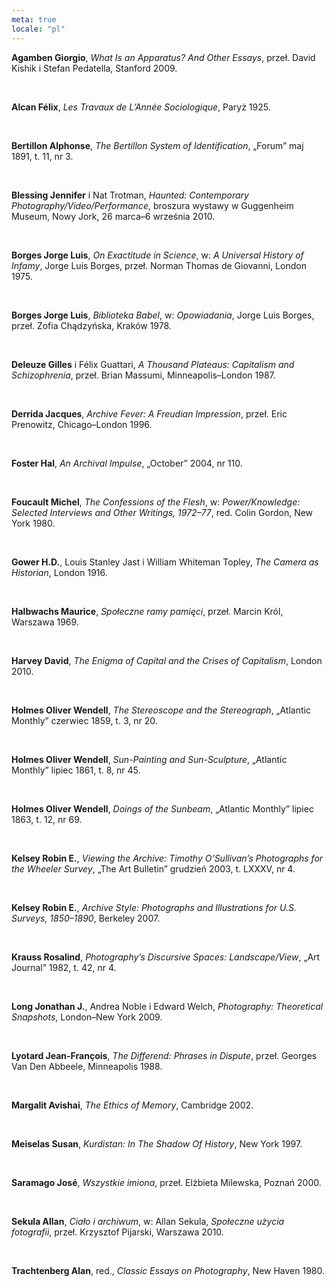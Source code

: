 ```yaml
---
meta: true
locale: "pl"
---
```


**Agamben Giorgio**, *What Is an Apparatus? And Other Essays*, przeł. David Kishik i Stefan Pedatella, Stanford 2009.

<br/>

**Alcan Félix**, *Les Travaux de L’Année Sociologique*, Paryż 1925.

<br/>

**Bertillon Alphonse**, *The Bertillon System of Identification*, „Forum” maj 1891, t. 11, nr 3.

<br/>

**Blessing Jennifer** i Nat Trotman, *Haunted: Contemporary Photography/Video/Performance*, broszura wystawy w Guggenheim Museum, Nowy Jork, 26 marca–6 września 2010.

<br/>

**Borges Jorge Luis**, *On Exactitude in Science*, w: *A Universal History of Infamy*, Jorge Luis Borges, przeł. Norman Thomas de Giovanni, London 1975.

<br/>

**Borges Jorge Luis**, *Biblioteka Babel*, w: *Opowiadania*, Jorge Luis Borges, przeł. Zofia Chądzyńska, Kraków 1978.

<br/>

**Deleuze Gilles** i Félix Guattari, *A Thousand Plateaus: Capitalism and Schizophrenia*, przeł. Brian Massumi, Minneapolis–London 1987.

<br/>

**Derrida Jacques**, *Archive Fever: A Freudian Impression*, przeł. Eric Prenowitz, Chicago–London 1996.

<br/>

**Foster Hal**, *An Archival Impulse*, „October” 2004, nr 110.

<br/>

**Foucault Michel**, *The Confessions of the Flesh*, w: *Power/Knowledge: Selected Interviews and Other Writings, 1972–77*, red. Colin Gordon, New York 1980.

<br/>

**Gower H.D.**, Louis Stanley Jast i William Whiteman Topley, *The Camera as Historian*, London 1916.

<br/>

**Halbwachs Maurice**, *Społeczne ramy pamięci*, przeł. Marcin Król, Warszawa 1969.

<br/>

**Harvey David**, *The Enigma of Capital and the Crises of Capitalism*, London 2010.

<br/>

**Holmes Oliver Wendell**, *The Stereoscope and the Stereograph*, „Atlantic Monthly” czerwiec 1859, t. 3, nr 20.

<br/>

**Holmes Oliver Wendell**, *Sun-Painting and Sun-Sculpture*, „Atlantic Monthly” lipiec 1861, t. 8, nr 45.

<br/>

**Holmes Oliver Wendell**, *Doings of the Sunbeam*, „Atlantic Monthly” lipiec 1863, t. 12, nr 69.

<br/>

**Kelsey Robin E.**, *Viewing the Archive: Timothy O’Sullivan’s Photographs for the Wheeler Survey*, „The Art Bulletin” grudzień 2003, t. LXXXV, nr 4.

<br/>

**Kelsey Robin E.**, *Archive Style: Photographs and Illustrations for U.S. Surveys, 1850–1890*, Berkeley 2007.

<br/>

**Krauss Rosalind**, *Photography’s Discursive Spaces: Landscape/View*, „Art Journal” 1982, t. 42, nr 4.

<br/>

**Long Jonathan J.**, Andrea Noble i Edward Welch, *Photography: Theoretical Snapshots*, London–New York 2009.

<br/>

**Lyotard Jean-François**, *The Differend: Phrases in Dispute*, przeł. Georges Van Den Abbeele, Minneapolis 1988.

<br/>

**Margalit Avishai**, *The Ethics of Memory*, Cambridge 2002.

<br/>

**Meiselas Susan**, *Kurdistan: In The Shadow Of History*, New York 1997.

<br/>

**Saramago José**, *Wszystkie imiona*, przeł. Elżbieta Milewska, Poznań 2000.

<br/>

**Sekula Allan**, *Ciało i archiwum*, w: Allan Sekula, *Społeczne użycia fotografii*, przeł. Krzysztof Pijarski, Warszawa 2010.

<br/>

**Trachtenberg Alan**, red., *Classic Essays on Photography*, New Haven 1980.